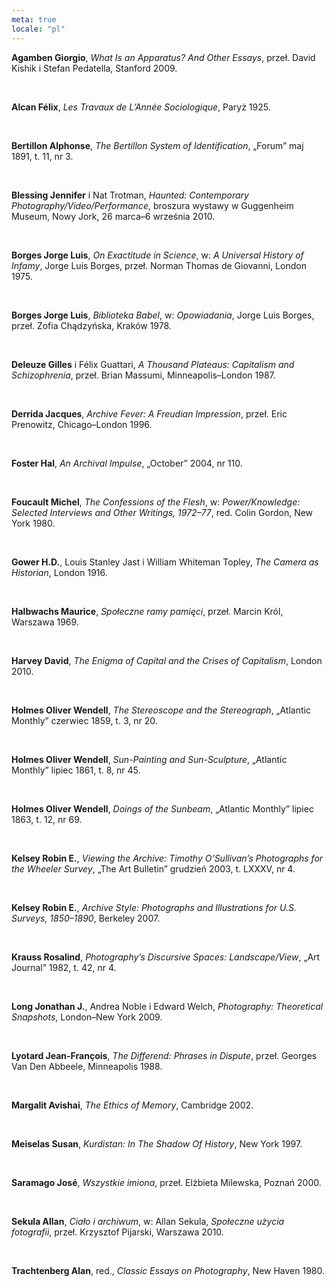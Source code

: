 ```yaml
---
meta: true
locale: "pl"
---
```


**Agamben Giorgio**, *What Is an Apparatus? And Other Essays*, przeł. David Kishik i Stefan Pedatella, Stanford 2009.

<br/>

**Alcan Félix**, *Les Travaux de L’Année Sociologique*, Paryż 1925.

<br/>

**Bertillon Alphonse**, *The Bertillon System of Identification*, „Forum” maj 1891, t. 11, nr 3.

<br/>

**Blessing Jennifer** i Nat Trotman, *Haunted: Contemporary Photography/Video/Performance*, broszura wystawy w Guggenheim Museum, Nowy Jork, 26 marca–6 września 2010.

<br/>

**Borges Jorge Luis**, *On Exactitude in Science*, w: *A Universal History of Infamy*, Jorge Luis Borges, przeł. Norman Thomas de Giovanni, London 1975.

<br/>

**Borges Jorge Luis**, *Biblioteka Babel*, w: *Opowiadania*, Jorge Luis Borges, przeł. Zofia Chądzyńska, Kraków 1978.

<br/>

**Deleuze Gilles** i Félix Guattari, *A Thousand Plateaus: Capitalism and Schizophrenia*, przeł. Brian Massumi, Minneapolis–London 1987.

<br/>

**Derrida Jacques**, *Archive Fever: A Freudian Impression*, przeł. Eric Prenowitz, Chicago–London 1996.

<br/>

**Foster Hal**, *An Archival Impulse*, „October” 2004, nr 110.

<br/>

**Foucault Michel**, *The Confessions of the Flesh*, w: *Power/Knowledge: Selected Interviews and Other Writings, 1972–77*, red. Colin Gordon, New York 1980.

<br/>

**Gower H.D.**, Louis Stanley Jast i William Whiteman Topley, *The Camera as Historian*, London 1916.

<br/>

**Halbwachs Maurice**, *Społeczne ramy pamięci*, przeł. Marcin Król, Warszawa 1969.

<br/>

**Harvey David**, *The Enigma of Capital and the Crises of Capitalism*, London 2010.

<br/>

**Holmes Oliver Wendell**, *The Stereoscope and the Stereograph*, „Atlantic Monthly” czerwiec 1859, t. 3, nr 20.

<br/>

**Holmes Oliver Wendell**, *Sun-Painting and Sun-Sculpture*, „Atlantic Monthly” lipiec 1861, t. 8, nr 45.

<br/>

**Holmes Oliver Wendell**, *Doings of the Sunbeam*, „Atlantic Monthly” lipiec 1863, t. 12, nr 69.

<br/>

**Kelsey Robin E.**, *Viewing the Archive: Timothy O’Sullivan’s Photographs for the Wheeler Survey*, „The Art Bulletin” grudzień 2003, t. LXXXV, nr 4.

<br/>

**Kelsey Robin E.**, *Archive Style: Photographs and Illustrations for U.S. Surveys, 1850–1890*, Berkeley 2007.

<br/>

**Krauss Rosalind**, *Photography’s Discursive Spaces: Landscape/View*, „Art Journal” 1982, t. 42, nr 4.

<br/>

**Long Jonathan J.**, Andrea Noble i Edward Welch, *Photography: Theoretical Snapshots*, London–New York 2009.

<br/>

**Lyotard Jean-François**, *The Differend: Phrases in Dispute*, przeł. Georges Van Den Abbeele, Minneapolis 1988.

<br/>

**Margalit Avishai**, *The Ethics of Memory*, Cambridge 2002.

<br/>

**Meiselas Susan**, *Kurdistan: In The Shadow Of History*, New York 1997.

<br/>

**Saramago José**, *Wszystkie imiona*, przeł. Elżbieta Milewska, Poznań 2000.

<br/>

**Sekula Allan**, *Ciało i archiwum*, w: Allan Sekula, *Społeczne użycia fotografii*, przeł. Krzysztof Pijarski, Warszawa 2010.

<br/>

**Trachtenberg Alan**, red., *Classic Essays on Photography*, New Haven 1980.